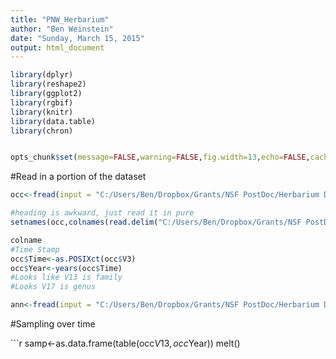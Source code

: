 ```yaml
---
title: "PNW_Herbarium"
author: "Ben Weinstein"
date: "Sunday, March 15, 2015"
output: html_document
---
```


```r
library(dplyr)
library(reshape2)
library(ggplot2)
library(rgbif)
library(knitr)
library(data.table)
library(chron)


opts_chunk$set(message=FALSE,warning=FALSE,fig.width=13,echo=FALSE,cache=TRUE,cache.path = 'herb_cache/', fig.path='herb/')
```

#Read in a portion of the dataset
```r
occ<-fread(input = "C:/Users/Ben/Dropbox/Grants/NSF PostDoc/Herbarium Data/CPNWH_Native/occurrences.txt",nrows=100000,header=FALSE,verbose=F)

#heading is awkward, just read it in pure
setnames(occ,colnames(read.delim("C:/Users/Ben/Dropbox/Grants/NSF PostDoc/Herbarium Data/CPNWH_Native/occurrences.txt",nrows=10))[-1])

colname
#Time Stamp
occ$Time<-as.POSIXct(occ$V3)
occ$Year<-years(occ$Time)
#Looks like V13 is family
#Looks V17 is genus

ann<-fread(input = "C:/Users/Ben/Dropbox/Grants/NSF PostDoc/Herbarium Data/CPNWH_Native/annotations.txt",nrows=1000,head)
```

#Sampling over time

```r
samp<-as.data.frame(table(occ$V13,occ$Year))
melt()